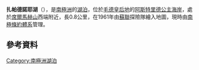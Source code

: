 {{coord|70|44|S|11|28|E|region:AQ_type:waterbody|display=title}}

'''扎帕德諾耶湖'''（{{lang-en|Zapadnoye Lake}}），是[[南極洲|南極洲]]的[[湖泊|湖泊]]，位於[[毛德皇后地|毛德皇后地]]的[[阿斯特里德公主海岸|阿斯特里德公主海岸]]，處於[[席爾馬赫山|席爾馬赫山]]西端附近，長0.8公里，在1961年由[[蘇聯|蘇聯]]探險隊繪入地圖，現時由[[南極條約體系|南極條約體系]]管理。

==參考資料==
{{usgs-gazetteer}}

{{Antarctica-geo-stub}}
[[Category:南極洲湖泊|Category:南極洲湖泊]]